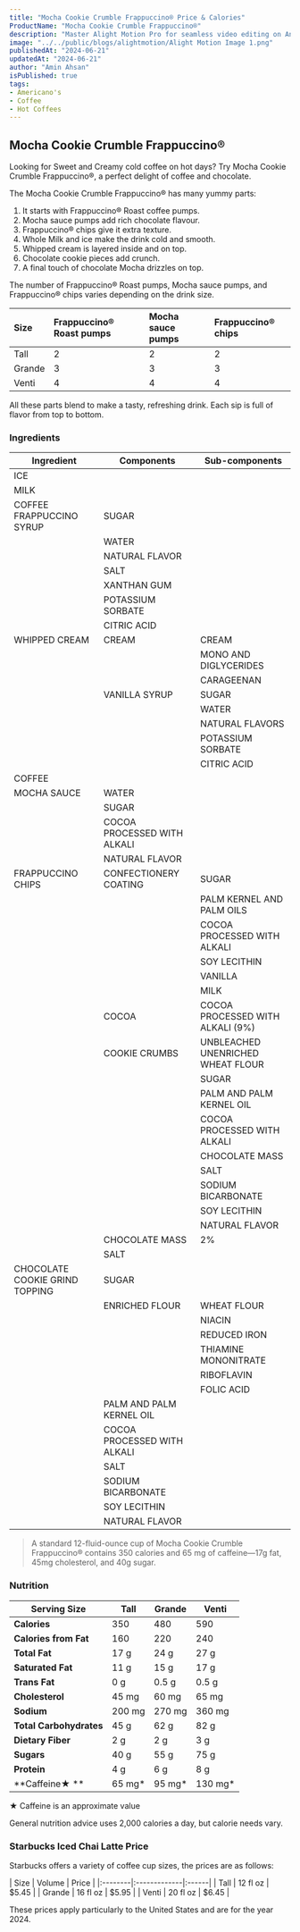 ```yaml
---
title: "Mocha Cookie Crumble Frappuccino® Price & Calories"
ProductName: "Mocha Cookie Crumble Frappuccino®" 
description: "Master Alight Motion Pro for seamless video editing on Android, iOS, and Tablets with our ultimate guide, unlocking advanced features and elevating your skills in 2024!"
image: "../../public/blogs/alightmotion/Alight Motion Image 1.png"
publishedAt: "2024-06-21"
updatedAt: "2024-06-21"
author: "Amin Ahsan"
isPublished: true
tags:
- Americano's
- Coffee
- Hot Coffees   
---
```


 
## Mocha Cookie Crumble Frappuccino® 
  
Looking for Sweet and Creamy cold coffee on hot days? Try Mocha Cookie Crumble Frappuccino®, a perfect delight of coffee and chocolate.

The Mocha Cookie Crumble Frappuccino® has many yummy parts:

1. It starts with Frappuccino® Roast coffee pumps.
2. Mocha sauce pumps add rich chocolate flavour.
3. Frappuccino® chips give it extra texture.
4. Whole Milk and ice make the drink cold and smooth.
5. Whipped cream is layered inside and on top.
6. Chocolate cookie pieces add crunch.
7. A final touch of chocolate Mocha drizzles on top.

The number of Frappuccino® Roast pumps, Mocha sauce pumps, and Frappuccino® chips varies depending on the drink size.


| Size   | Frappuccino® Roast pumps | Mocha sauce pumps | Frappuccino® chips |
|:-------|:-------------------------|:------------------|:-------------------|
| Tall   | 2                        | 2                 | 2                  |
| Grande | 3                        | 3                 | 3                  |
| Venti  | 4                        | 4                 | 4                  |

All these parts blend to make a tasty, refreshing drink. Each sip is full of flavor from top to bottom.


### Ingredients
| Ingredient              | Components                         | Sub-components  |
|-------------------------|------------------------------------|-----------------|
| ICE                     |                                    |                 |
| MILK                    |                                    |                 |
| COFFEE FRAPPUCCINO SYRUP| SUGAR                              |                 |
|                         | WATER                              |                 |
|                         | NATURAL FLAVOR                     |                 |
|                         | SALT                               |                 |
|                         | XANTHAN GUM                        |                 |
|                         | POTASSIUM SORBATE                  |                 |
|                         | CITRIC ACID                        |                 |
| WHIPPED CREAM           | CREAM                              | CREAM           |
|                         |                                    | MONO AND DIGLYCERIDES |
|                         |                                    | CARAGEENAN      |
|                         | VANILLA SYRUP                      | SUGAR           |
|                         |                                    | WATER           |
|                         |                                    | NATURAL FLAVORS |
|                         |                                    | POTASSIUM SORBATE |
|                         |                                    | CITRIC ACID     |
| COFFEE                  |                                    |                 |
| MOCHA SAUCE             | WATER                              |                 |
|                         | SUGAR                              |                 |
|                         | COCOA PROCESSED WITH ALKALI        |                 |
|                         | NATURAL FLAVOR                     |                 |
| FRAPPUCCINO CHIPS       | CONFECTIONERY COATING              | SUGAR           |
|                         |                                    | PALM KERNEL AND PALM OILS |
|                         |                                    | COCOA PROCESSED WITH ALKALI |
|                         |                                    | SOY LECITHIN    |
|                         |                                    | VANILLA         |
|                         |                                    | MILK            |
|                         | COCOA                              | COCOA PROCESSED WITH ALKALI (9%) |
|                         | COOKIE CRUMBS                      | UNBLEACHED UNENRICHED WHEAT FLOUR |
|                         |                                    | SUGAR           |
|                         |                                    | PALM AND PALM KERNEL OIL |
|                         |                                    | COCOA PROCESSED WITH ALKALI |
|                         |                                    | CHOCOLATE MASS  |
|                         |                                    | SALT            |
|                         |                                    | SODIUM BICARBONATE |
|                         |                                    | SOY LECITHIN    |
|                         |                                    | NATURAL FLAVOR  |
|                         | CHOCOLATE MASS                     | 2%              |
|                         | SALT                               |                 |
| CHOCOLATE COOKIE GRIND TOPPING | SUGAR                       |                 |
|                         | ENRICHED FLOUR                     | WHEAT FLOUR     |
|                         |                                    | NIACIN          |
|                         |                                    | REDUCED IRON    |
|                         |                                    | THIAMINE MONONITRATE |
|                         |                                    | RIBOFLAVIN      |
|                         |                                    | FOLIC ACID      |
|                         | PALM AND PALM KERNEL OIL           |                 |
|                         | COCOA PROCESSED WITH ALKALI        |                 |
|                         | SALT                               |                 |
|                         | SODIUM BICARBONATE                 |                 |
|                         | SOY LECITHIN                       |                 |
|                         | NATURAL FLAVOR                     |                 |

> A standard 12-fluid-ounce cup of Mocha Cookie Crumble Frappuccino® contains 350 calories and 65 mg of caffeine—17g fat, 45mg cholesterol, and 40g sugar. 

### Nutrition

| Serving Size         | Tall        | Grande      | Venti       |
|----------------------|-------------|-------------|-------------|
| **Calories**         | 350         | 480         | 590         |
| **Calories from Fat**| 160         | 220         | 240         |
| **Total Fat**        | 17 g        | 24 g        | 27 g        |
| **Saturated Fat**    | 11 g        | 15 g        | 17 g        |
| **Trans Fat**        | 0 g         | 0.5 g       | 0.5 g       |
| **Cholesterol**      | 45 mg       | 60 mg       | 65 mg       |
| **Sodium**           | 200 mg      | 270 mg      | 360 mg      |
| **Total Carbohydrates** | 45 g    | 62 g        | 82 g        |
| **Dietary Fiber**    | 2 g         | 2 g         | 3 g         |
| **Sugars**           | 40 g        | 55 g        | 75 g        |
| **Protein**          | 4 g         | 6 g         | 8 g         |
| **Caffeine★ **         | 65 mg*      | 95 mg*      | 130 mg*     |


★ Caffeine is an approximate value

General nutrition advice uses 2,000 calories a day, but calorie needs vary. 

### Starbucks Iced Chai Latte Price

Starbucks offers a variety of coffee cup sizes, the prices are as follows:

<div style={{width:"300px"}}>
| Size    |   Volume     | Price |
|:--------|:-------------|:------|
| Tall    | 12 fl oz     | $5.45 |
| Grande  | 16 fl oz     | $5.95 |
| Venti   | 20 fl oz     | $6.45 |
</div>

These prices apply particularly to the United States and are for the year 2024.
